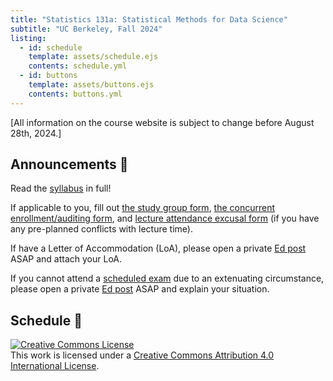 ```yaml
---
title: "Statistics 131a: Statistical Methods for Data Science"
subtitle: "UC Berkeley, Fall 2024"
listing:
  - id: schedule
    template: assets/schedule.ejs
    contents: schedule.yml
  - id: buttons
    template: assets/buttons.ejs
    contents: buttons.yml
---
```


::: {#buttons}
:::

[All information on the course website is subject to change before August 28th, 2024.]


<!-- ::: {.callout-note title="Welcome to Week 1 of Stat 131a"} -->
<!-- ::: -->

<!-- ::: {.callout-note title="Welcome to Week 2"} -->
<!-- Things are picking up now. -->
<!-- ::: -->

## Announcements 📣

Read the [syllabus](syllabus.qmd) in full! 

<!-- Work through [Lab 0](https://epurdom.github.io/Stat131A/RSupport/Lab00.html). -->

If applicable to you, fill out [the study group form](https://docs.google.com/forms/d/e/1FAIpQLSd2XYenKGH8jtXAOUxSl8oXpQxiLwwDGw0edC9Qw56iwDPDjA/viewform?usp=sf_link),
[the concurrent enrollment/auditing form](https://docs.google.com/forms/d/e/1FAIpQLSfbYciXBFrZvO1WbtsIOTCOiWmV2EvC3RqN0dW9_3NHzE2QWQ/viewform?usp=sf_link), and [lecture attendance excusal form](https://docs.google.com/forms/d/e/1FAIpQLSfQLdZRc0fCGDp-4zwtwvcbbh5F2olKB7dx_qVrNKmsY43cxg/viewform?usp=sf_link) (if you have any pre-planned conflicts with lecture time).

If have a Letter of Accommodation (LoA), please open a private [Ed post](https://edstem.org) ASAP and attach your LoA.

If you cannot attend a [scheduled exam](syllabus.qmd) due to an extenuating circumstance, please open a private [Ed post](https://edstem.org) ASAP and explain your situation. 

## Schedule 📅

<!-- For a style similar to that of [Stat 20](https://stat20.berkeley.edu/fall-2024), modify `index.qmd` to point to `assets/{schedule-alt.ejs,buttons-alt.ejs}` and to `{schedule-alt.yml,buttons-alt.yml}` and `_quarto.yml` to point to `assets/styles-alt.scss`. -->

::: {#schedule}
:::

<a rel="license" href="http://creativecommons.org/licenses/by/4.0/"><img alt="Creative Commons License" style="border-width:0" src="https://i.creativecommons.org/l/by/4.0/88x31.png" /></a><br />This work is licensed under a <a rel="license" href="http://creativecommons.org/licenses/by/4.0/">Creative Commons Attribution 4.0 International License</a>.